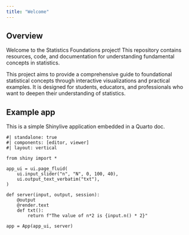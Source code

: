 ```yaml
---
title: "Welcome"
---
```


## Overview

Welcome to the Statistics Foundations project! This repository contains resources, code, and documentation for understanding fundamental concepts in statistics.

This project aims to provide a comprehensive guide to foundational statistical concepts through interactive visualizations and practical examples. It is designed for students, educators, and professionals who want to deepen their understanding of statistics.

## Example app

This is a simple Shinylive application embedded in a Quarto doc.

```shinylive-python
#| standalone: true
#| components: [editor, viewer]
#| layout: vertical

from shiny import *

app_ui = ui.page_fluid(
    ui.input_slider("n", "N", 0, 100, 40),
    ui.output_text_verbatim("txt"),
)

def server(input, output, session):
    @output
    @render.text
    def txt():
        return f"The value of n*2 is {input.n() * 2}"

app = App(app_ui, server)

```
